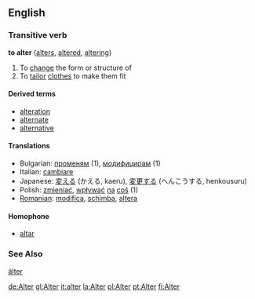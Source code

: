 ==English==

===Transitive verb===
'''to alter'''  ([[alters]], [[altered]], [[altering]])

# To [[change]] the form or structure of
# To [[tailor]] [[clothes]] to make them fit

====Derived terms====
*[[alteration]]
*[[alternate]]
*[[alternative]]

====Translations====

*Bulgarian: [[променям]] (1), [[модифицирам]] (1)
*Italian: [[cambiare]]
*Japanese: [[変える]] (かえる, kaeru), [[変更する]] (へんこうする, henkousuru)
*Polish: [[zmieniać]], [[wpływać]] [[na]] [[coś]] (1)
*[[Romanian]]: [[modifica]], [[schimba]], [[altera]]

====Homophone====
*[[altar]]

===See Also===
[[älter]]

[[de:Alter]]
[[gl:Alter]]
[[it:alter]]
[[la:Alter]]
[[pl:Alter]]
[[pt:Alter]]
[[fi:Alter]]